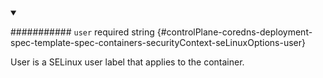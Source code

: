 
<details className="config-field" data-expandable="false" open>
<summary>

########### `user` <span className="config-field-required" data-required="false">required</span> <span className="config-field-type">string</span> <span className="config-field-default"></span> <span className="config-field-enum"></span> {#controlPlane-coredns-deployment-spec-template-spec-containers-securityContext-seLinuxOptions-user}

User is a SELinux user label that applies to the container.

</summary>



</details>
